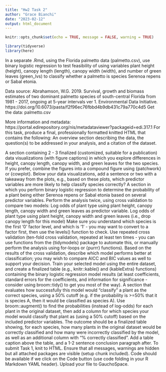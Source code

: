 ```yaml
---
title: "Hw2 Task 2"
author: "Grace Bianchi"
date: "2023-02-12"
output: html_document
---
```



```r
knitr::opts_chunk$set(echo = TRUE, message = FALSE, warning = TRUE)

library(tidyverse)
library(here)

```

In a separate .Rmd, using the Florida palmetto data (palmetto.csv), use binary logistic regression to test feasibility of using variables plant height (height), canopy length (length), canopy width (width), and number of green leaves (green_lvs) to classify whether a palmetto is species Serenoa repens or Sabal etonia. 


Data source: Abrahamson, W.G. 2019. Survival, growth and biomass estimates of two dominant palmetto species of south-central Florida from 1981 - 2017, ongoing at 5-year intervals ver 1. Environmental Data Initiative. https://doi.org/10.6073/pasta/f2f96ec76fbbd4b9db431c79a770c4d5
Get the data: palmetto.csv


More information and metadata: https://portal.edirepository.org/nis/metadataviewer?packageid=edi.317.1
For this task, produce a final, professionally formatted knitted HTML that contains the following: 
An overview section describing the data, the question(s) to be addressed in your analysis, and a citation of the dataset.



A section containing 2 - 3 finalized (customized, suitable for a publication) data visualizations (with figure captions) in which you explore differences in height, canopy length, canopy width, and green leaves for the two species. If you prefer, combine the figures into a compound figure using {patchwork} or {cowplot}. Below your data visualizations, add a sentence or two with a takeaway from the plots, e.g., based on these plots, which predictor variables are more likely to help classify species correctly?
A section in which you perform binary logistic regression to determine the probability of a plant being either Serenoa repens or Sabal etonia based on several predictor variables.  Perform the analysis twice, using cross validation to compare two models:
Log odds of plant type using plant height, canopy length, canopy width and green leaves as predictor variable.
Log odds of plant type using plant height, canopy width and green leaves (i.e., drop canopy length for this model)
Make sure you understand which species is the first ‘0’ factor level, and which is ‘1’ - you may want to convert to a factor first, then use the levels() function to check.  Use repeated cross validation (ten-fold cross validation, repeated at least ten times - you can use functions from the {tidymodels} package to automate this, or manually perform the analysis using for-loops or {purrr} functions).  Based on the results of the cross validation, describe which model performs better at classification; you may wish to compare AICC and BIC values as well to support your decision. 
Train your selected model using the entire dataset, and create a finalized table (e.g., knitr::kable() and {kableExtra} functions) containing the binary logistic regression model results (at least coefficients, standard errors for the coefficients, and information for significance - consider using broom::tidy() to get you most of the way). 
A section that evaluates how successfully this model would “classify” a plant as the correct species, using a 50% cutoff (e.g. if the probability is >=50% that it is species A, then it would be classified as species A). Use broom::augment() to find the probabilities (instead of log-odds) for each plant in the original dataset, then add a column for which species your model would classify that plant as (using a 50% cutoff) based on the included predictor variables. The outcome should be a finalized table showing, for each species, how many plants in the original dataset would be correctly classified and how many were incorrectly classified by the model, as well as an additional column with “% correctly classified”. Add a table caption above the table, and a 1-2 sentence conclusion paragraph after.
To submit Task 1, knit to HTML. Ensure that all messages, warnings are hidden but all attached packages are visible (setup chunk included). Code should be available if we click on the Code button (use code folding in your R Markdown YAML header). Upload your file to GauchoSpace.

